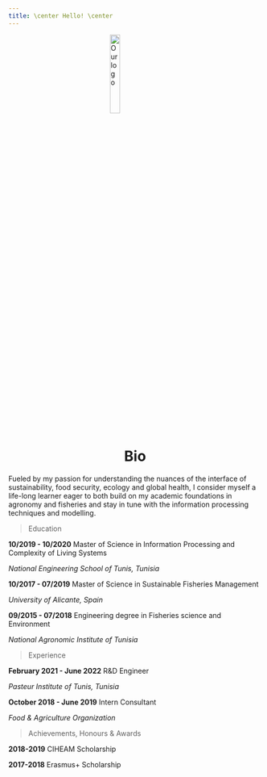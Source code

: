 ```yaml
---
title: \center Hello! \center
---
```

<img 
    style="display: block; 
           margin-left: auto;
           margin-right: auto;
           width: 20%;"
    src="includes/photo.jpg"  
    alt="Our logo">
</img>
<h1 style="text-align: center;">Bio</h1>

Fueled by my passion for understanding the nuances of the interface of sustainability, food security, ecology and global health, I consider myself a life-long learner eager to both build on my academic foundations in agronomy and fisheries and stay in tune with the information processing techniques and modelling.


>  <i class="fa fa-graduation-cap"aria-hidden="true"></i> Education


**10/2019 - 10/2020**  Master of Science in Information Processing and Complexity of Living Systems 


  *National Engineering School of Tunis, Tunisia*


**10/2017 - 07/2019**  Master of Science in Sustainable Fisheries Management
        
        
  *University of Alicante, Spain*


**09/2015 - 07/2018**  Engineering degree in Fisheries science and Environment 
        
        
  *National Agronomic Institute of Tunisia*


>  <i class="fa fa-briefcase" aria-hidden="true"></i> Experience 


**February 2021 - June 2022** R\&D Engineer


*Pasteur Institute of Tunis, Tunisia*


**October 2018 - June 2019** Intern Consultant
        

*Food \& Agriculture Organization*


>  <i class="fa fa-trophy" aria-hidden="true"></i> Achievements, Honours & Awards
      
**2018-2019**  CIHEAM Scholarship


**2017-2018** Erasmus+ Scholarship
        
